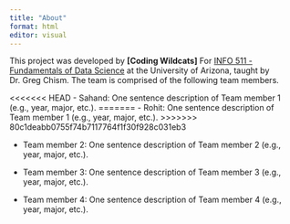 ```yaml
---
title: "About"
format: html
editor: visual
---
```


This project was developed by **\[Coding Wildcats\]** For [INFO 511 - Fundamentals of Data Science](https://datasciaz.netlify.app/) at the University of Arizona, taught by Dr. Greg Chism. The team is comprised of the following team members.

<<<<<<< HEAD
-   Sahand: One sentence description of Team member 1 (e.g., year, major, etc.).
=======
-  Rohit: One sentence description of Team member 1 (e.g., year, major, etc.).
>>>>>>> 80c1deabb0755f74b7117764f1f30f928c031eb3

-   Team member 2: One sentence description of Team member 2 (e.g., year, major, etc.).

-   Team member 3: One sentence description of Team member 3 (e.g., year, major, etc.).

-   Team member 4: One sentence description of Team member 4 (e.g., year, major, etc.).
